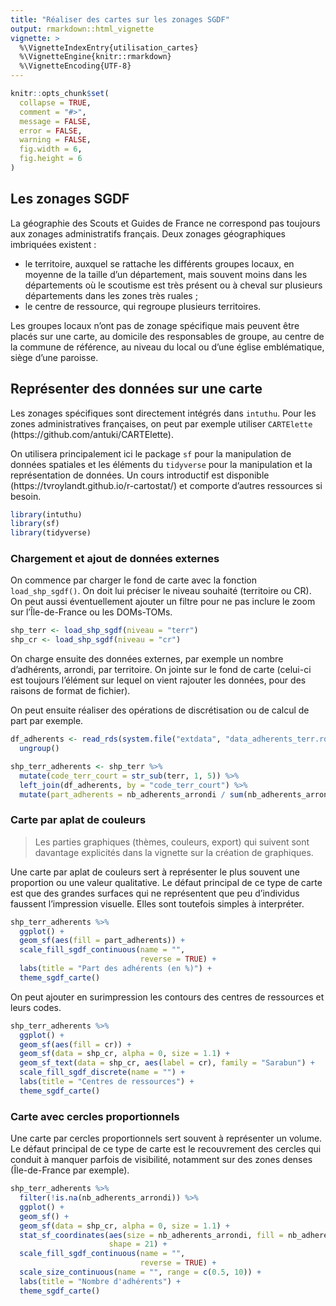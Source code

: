 ```yaml
---
title: "Réaliser des cartes sur les zonages SGDF"
output: rmarkdown::html_vignette
vignette: >
  %\VignetteIndexEntry{utilisation_cartes}
  %\VignetteEngine{knitr::rmarkdown}
  %\VignetteEncoding{UTF-8}
---
```


```r
knitr::opts_chunk$set(
  collapse = TRUE,
  comment = "#>",
  message = FALSE,
  error = FALSE,
  warning = FALSE,
  fig.width = 6,
  fig.height = 6
)
```

## Les zonages SGDF

La géographie des Scouts et Guides de France ne correspond pas toujours aux zonages administratifs français. Deux zonages géographiques imbriquées existent :

+ le territoire, auxquel se rattache les différents groupes locaux, en moyenne de la taille d'un département, mais souvent moins dans les départements où le scoutisme est très présent ou à cheval sur plusieurs départements dans les zones très ruales ;
+ le centre de ressource, qui regroupe plusieurs territoires.

Les groupes locaux n'ont pas de zonage spécifique mais peuvent être placés sur une carte, au domicile des responsables de groupe, au centre de la commune de référence, au niveau du local ou d'une église emblématique, siège d'une paroisse.

## Représenter des données sur une carte

Les zonages spécifiques sont directement intégrés dans `intuthu`. Pour les zones administratives françaises, on peut par exemple utiliser `CARTElette` (https://github.com/antuki/CARTElette).

On utilisera principalement ici le package `sf` pour la manipulation de données spatiales et les éléments du `tidyverse` pour la manipulation et la représentation de données. Un cours introductif est disponible (https://tvroylandt.github.io/r-cartostat/) et comporte d'autres ressources si besoin.

```r
library(intuthu)
library(sf)
library(tidyverse)
```

### Chargement et ajout de données externes

On commence par charger le fond de carte avec la fonction `load_shp_sgdf()`. On doit lui préciser le niveau souhaité (territoire ou CR). On peut aussi éventuellement ajouter un filtre pour ne pas inclure le zoom sur l'Île-de-France ou les DOMs-TOMs.

```r
shp_terr <- load_shp_sgdf(niveau = "terr")
shp_cr <- load_shp_sgdf(niveau = "cr")
```

On charge ensuite des données externes, par exemple un nombre d'adhérents, arrondi, par territoire. On jointe sur le fond de carte (celui-ci est toujours l'élément sur lequel on vient rajouter les données, pour des raisons de format de fichier). 

On peut ensuite réaliser des opérations de discrétisation ou de calcul de part par exemple.

```r
df_adherents <- read_rds(system.file("extdata", "data_adherents_terr.rds", package = "intuthu")) %>% 
  ungroup()

shp_terr_adherents <- shp_terr %>%
  mutate(code_terr_court = str_sub(terr, 1, 5)) %>%
  left_join(df_adherents, by = "code_terr_court") %>%
  mutate(part_adherents = nb_adherents_arrondi / sum(nb_adherents_arrondi, na.rm = TRUE) * 100)
```

### Carte par aplat de couleurs

> Les parties graphiques (thèmes, couleurs, export) qui suivent sont davantage explicités dans la vignette sur la création de graphiques.

Une carte par aplat de couleurs sert à représenter le plus souvent une proportion ou une valeur qualitative. Le défaut principal de ce type de carte est que des grandes surfaces qui ne représentent que peu d'individus faussent l'impression visuelle. Elles sont toutefois simples à interpréter.

```r
shp_terr_adherents %>%
  ggplot() +
  geom_sf(aes(fill = part_adherents)) +
  scale_fill_sgdf_continuous(name = "", 
                             reverse = TRUE) +
  labs(title = "Part des adhérents (en %)") +
  theme_sgdf_carte()
```

On peut ajouter en surimpression les contours des centres de ressources et leurs codes.

```r
shp_terr_adherents %>%
  ggplot() +
  geom_sf(aes(fill = cr)) +
  geom_sf(data = shp_cr, alpha = 0, size = 1.1) +
  geom_sf_text(data = shp_cr, aes(label = cr), family = "Sarabun") +
  scale_fill_sgdf_discrete(name = "") +
  labs(title = "Centres de ressources") +
  theme_sgdf_carte()
```

### Carte avec cercles proportionnels

Une carte par cercles proportionnels sert souvent à représenter un volume. Le défaut principal de ce type de carte est le recouvrement des cercles qui conduit à manquer parfois de visibilité, notamment sur des zones denses (Île-de-France par exemple).

```r
shp_terr_adherents %>%
  filter(!is.na(nb_adherents_arrondi)) %>%
  ggplot() +
  geom_sf() +
  geom_sf(data = shp_cr, alpha = 0, size = 1.1) +
  stat_sf_coordinates(aes(size = nb_adherents_arrondi, fill = nb_adherents_arrondi),
                      shape = 21) +
  scale_fill_sgdf_continuous(name = "",
                             reverse = TRUE) +
  scale_size_continuous(name = "", range = c(0.5, 10)) +
  labs(title = "Nombre d'adhérents") +
  theme_sgdf_carte()
```

